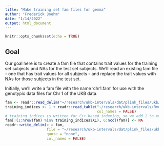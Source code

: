 ```yaml
---
title: "Make training set fam files for gemma"
author: "Frederick Boehm"
date: "1/14/2022"
output: html_document
---
```


```r
knitr::opts_chunk$set(echo = TRUE)
```

## Goal

Our goal here is to create a fam file that contains trait values for the 
training set subjects and NAs for the test set subjects. We'll read an existing 
fam file - one that has trait values for all subjects - and replace the trait
values with NAs for those subjects in the test set.

Initially, we'll write a fam file with the name 'chr1.fam' for use with the 
genotypic data files for Chr 1 of the UKB data.

```r
fam <- readr::read_delim("~/research/ukb-intervals/dat/plink_files/ukb/chr1.fam", col_names = FALSE)
training_indices <- 1 + readr::read_table("~/research/ukb-intervals/Rmd/training_indices.txt", 
                                          col_names = FALSE) 
# training_indices is written for C++ based indexing, so we add 1 to every entry here!
fam[!(1:nrow(fam) %in% training_indices$X1), 6:ncol(fam)] <- NA
readr::write_delim(x = fam, 
                   file = "~/research/ukb-intervals/dat/plink_files/ukb-gemma-training/chr1.fam", 
                   quote = "none",
                   col_names = FALSE)
```

